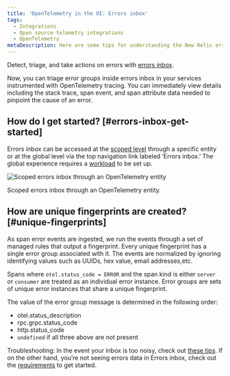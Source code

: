 ```yaml
---
title: 'OpenTelemetry in the UI: Errors inbox'
tags:
  - Integrations
  - Open source telemetry integrations
  - OpenTelemetry
metaDescription: Here are some tips for understanding the New Relic errors inbox for OpenTelemetry.
---
```


Detect, triage, and take actions on errors with [errors inbox](https://docs.newrelic.com/docs/errors-inbox/errors-inbox/).

Now, you can triage error groups inside errors inbox in your services instrumented with OpenTelemetry tracing. You can immediately view details including the stack trace, span event, and span attribute data needed to pinpoint the cause of an error.

## How do I get started? [#errors-inbox-get-started]

Errors inbox can be accessed at the [scoped level](https://docswebsitedevelop-meda123docswebsitepatch13.gtsb.io/docs/errors-inbox/errors-inbox/#scoped) through a specific entity or at the global level via the top navigation link labeled ‘Errors inbox.’ The global experience requires a [workload](https://docs.newrelic.com/docs/new-relic-solutions/new-relic-one/workloads/use-workloads/) to be set up. 

<img
  title="Scoped errors inbox through an OpenTelemetry entity"
  alt="Scoped errors inbox through an OpenTelemetry entity"
  src={errorgroupOccurences}
/>

<figcaption>
  Scoped errors inbox through an OpenTelemetry entity.
</figcaption>

## How are unique fingerprints are created? [#unique-fingerprints]

As span error events are ingested, we run the events through a set of managed rules that output a fingerprint. Every unique fingerprint has a single error group associated with it. The events are normalized by ignoring identifying values such as UUIDs, hex value, email addresses,etc. 

Spans where `otel.status_code = ERROR` and the span kind is either `server` or `consumer` are treated as an individual error instance. Error groups are sets of unique error instances that share a unique fingerprint. 

The value of the error group message is determined in the following order: 
* otel.status_description
* rpc.grpc.status_code
* http.status_code
* `undefined` if all three above are not present

Troubleshooting: In the event your inbox is too noisy, check out [these tips](https://docs.newrelic.com/docs/errors-inbox/errors-inbox/#similar-events). If on the other hand, you’re not seeing errors data in Errors inbox, check out the [requirements](https://docs.newrelic.com/docs/errors-inbox/errors-inbox#requirements) to get started.